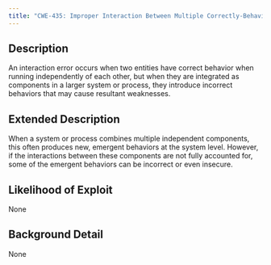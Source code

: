 ```yaml
---
title: "CWE-435: Improper Interaction Between Multiple Correctly-Behaving Entities"
---
```


## Description
An interaction error occurs when two entities have correct behavior when running independently of each other, but when they are integrated as components in a larger system or process, they introduce incorrect behaviors that may cause resultant weaknesses.

## Extended Description
When a system or process combines multiple independent components, this often produces new, emergent behaviors at the system level.  However, if the interactions between these components are not fully accounted for, some of the emergent behaviors can be incorrect or even insecure.

## Likelihood of Exploit
None

## Background Detail
None
        